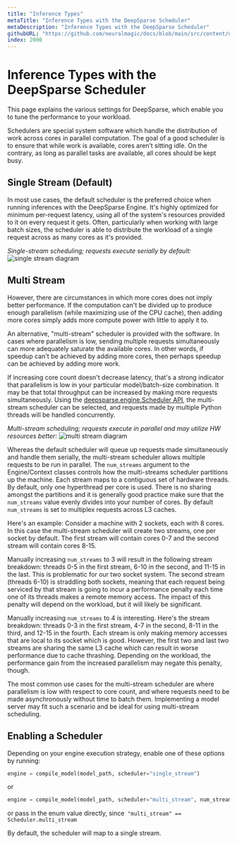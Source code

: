 ```yaml
---
title: "Inference Types"
metaTitle: "Inference Types with the DeepSparse Scheduler"
metaDescription: "Inference Types with the DeepSparse Scheduler"
githubURL: "https://github.com/neuralmagic/docs/blob/main/src/content/user-guide/deepsparse-engine/scheduler.mdx"
index: 2000
---
```


# Inference Types with the DeepSparse Scheduler

This page explains the various settings for DeepSparse, which enable you to tune the performance to your workload.

Schedulers are special system software which handle the distribution of work across cores in parallel computation.
The goal of a good scheduler is to ensure that while work is available, cores aren’t sitting idle.
On the contrary, as long as parallel tasks are available, all cores should be kept busy.

## Single Stream (Default)
In most use cases, the default scheduler is the preferred choice when running inferences with the DeepSparse Engine.
It's highly optimized for minimum per-request latency, using all of the system's resources provided to it on every request it gets.
Often, particularly when working with large batch sizes, the scheduler is able to distribute the workload of a single request across as many cores as it's provided.

*Single-stream scheduling; requests execute serially by default:*
<img src="https://raw.githubusercontent.com/neuralmagic/deepsparse/main/docs/source/single-stream.png" alt="single stream diagram" />

## Multi Stream

However, there are circumstances in which more cores does not imply better performance. If the computation can't be divided up to produce enough parallelism (while maximizing use of the CPU cache), then adding more cores simply adds more compute power with little to apply it to.

An alternative, "multi-stream" scheduler is provided with the software. In cases where parallelism is low, sending multiple requests simultaneously can more adequately saturate the available cores. In other words, if speedup can't be achieved by adding more cores, then perhaps speedup can be achieved by adding more work.

If increasing core count doesn't decrease latency, that's a strong indicator that parallelism is low in your particular model/batch-size combination. It may be that total throughput can be increased by making more requests simultaneously. Using the [deepsparse.engine.Scheduler API,](https://docs.neuralmagic.com/deepsparse/api/deepsparse.html) the multi-stream scheduler can be selected, and requests made by multiple Python threads will be handled concurrently.

*Multi-stream scheduling; requests execute in parallel and may utilize HW resources better:*
<img src="https://raw.githubusercontent.com/neuralmagic/deepsparse/main/docs/source/multi-stream.png" alt="multi stream diagram" />



Whereas the default scheduler will queue up requests made simultaneously and handle them serially, the multi-stream scheduler allows multiple requests to be run in parallel. The `num_streams` argument to the Engine/Context classes controls how the multi-streams scheduler partitions up the machine. Each stream maps to a contiguous set of hardware threads. By default, only one hyperthread per core is used. There is no sharing amongst the partitions and it is generally good practice make sure that the `num_streams` value evenly divides into your number of cores. By default `num_streams` is set to multiplex requests across L3 caches.

Here's an example: Consider a machine with 2 sockets, each with 8 cores. In this case the multi-stream scheduler will create two streams, one per socket by default. The first stream will contain cores 0-7 and the second stream will contain cores 8-15.

Manually increasing `num_streams` to 3 will result in the following stream breakdown: threads 0-5 in the first stream, 6-10 in the second, and 11-15 in the last. This is problematic for our two socket system. The second stream (threads 6-10) is straddling both sockets, meaning that each request being serviced by that stream is going to incur a performance penalty each time one of its threads makes a remote memory access. The impact of this penalty will depend on the workload, but it will likely be significant.

Manually increasing `num_streams` to 4 is interesting. Here's the stream breakdown: threads 0-3 in the first stream, 4-7 in the second, 8-11 in the third, and 12-15 in the fourth. Each stream is only making memory accesses that are local to its socket which is good. However, the first two and last two streams are sharing the same L3 cache which can result in worse performance due to cache thrashing. Depending on the workload, the performance gain from the increased parallelism may negate this penalty, though.

The most common use cases for the multi-stream scheduler are where parallelism is low with respect to core count, and where requests need to be made asynchronously without time to batch them. Implementing a model server may fit such a scenario and be ideal for using multi-stream scheduling.

## Enabling a Scheduler

Depending on your engine execution strategy, enable one of these options by running:

```python
engine = compile_model(model_path, scheduler="single_stream")
```

or

```python
engine = compile_model(model_path, scheduler="multi_stream", num_streams=None) # None is the default
```

or pass in the enum value directly, since` "multi_stream" == Scheduler.multi_stream`

By default, the scheduler will map to a single stream.
